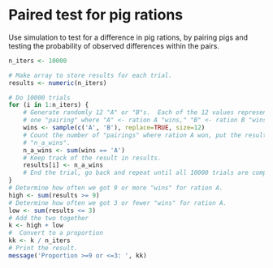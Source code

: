 # Paired test for pig rations


Use simulation to test for a difference in pig rations, by pairing pigs
and testing the probability of observed differences within the pairs.

```r
n_iters <- 10000

# Make array to store results for each trial.
results <- numeric(n_iters)

# Do 10000 trials
for (i in 1:n_iters) {
    # Generate randomly 12 "A" or "B"s.  Each of the 12 values represents
    # one "pairing" where "A" <- ration A "wins," "B" <- ration B "wins.".
    wins <- sample(c('A', 'B'), replace=TRUE, size=12)
    # Count the number of "pairings" where ration A won, put the result in
    # "n_a_wins".
    n_a_wins <- sum(wins == 'A')
    # Keep track of the result in results.
    results[i] <- n_a_wins
    # End the trial, go back and repeat until all 10000 trials are complete.
}
# Determine how often we got 9 or more "wins" for ration A.
high <- sum(results >= 9)
# Determine how often we got 3 or fewer "wins" for ration A.
low <- sum(results <= 3)
# Add the two together
k <- high + low
#  Convert to a proportion
kk <- k / n_iters
# Print the result.
message('Proportion >=9 or <=3: ', kk)
```
